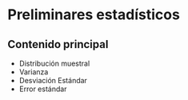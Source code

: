 # Preliminares estadísticos {.tabset}

## Contenido principal

- Distribución muestral
- Varianza
- Desviación Estándar
- Error estándar
